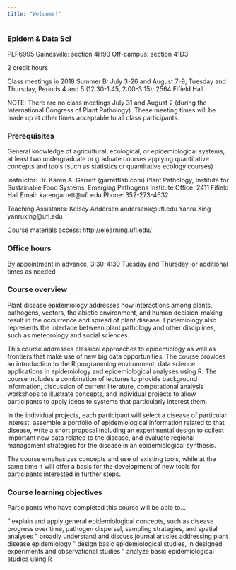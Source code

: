 ```yaml
---
title: "Welcome!"
---
```


### Epidem & Data Sci 

PLP6905 
Gainesville: section 4H93
Off-campus: section 41D3

2 credit hours

Class meetings in 2018 Summer B: July 3-26 and August 7-9; Tuesday and Thursday, Periods 4 and 5 (12:30-1:45, 2:00-3:15); 2564 Fifield Hall

NOTE: There are no class meetings July 31 and August 2 (during the International Congress of Plant Pathology).  These meeting times will be made up at other times acceptable to all class participants.

### Prerequisites

General knowledge of agricultural, ecological, or epidemiological systems, at least two undergraduate or graduate courses applying quantitative concepts and tools (such as statistics or quantitative ecology courses)

Instructor: Dr. Karen A. Garrett (garrettlab.com) 
Plant Pathology, Institute for Sustainable Food Systems, Emerging Pathogens Institute
Office: 2411 Fifield Hall
Email: karengarrett@ufl.edu
Phone: 352-273-4632

Teaching Assistants: 
Kelsey Andersen andersenk@ufl.edu 
Yanru Xing yanruxing@ufl.edu 

Course materials access: http://elearning.ufl.edu/

### Office hours

By appointment in advance, 3:30-4:30 Tuesday and Thursday, or additional times as needed

### Course overview

Plant disease epidemiology addresses how interactions among plants, pathogens, vectors, the abiotic environment, and human decision-making result in the occurrence and spread of plant disease.  Epidemiology also represents the interface between plant pathology and other disciplines, such as meteorology and social sciences.  

This course addresses classical approaches to epidemiology as well as frontiers that make use of new big data opportunities.  The course provides an introduction to the R programming environment, data science applications in epidemiology and epidemiological analyses using R.  The course includes a combination of lectures to provide background information, discussion of current literature, computational analysis workshops to illustrate concepts, and individual projects to allow participants to apply ideas to systems that particularly interest them.  

In the individual projects, each participant will select a disease of particular interest, assemble a portfolio of epidemiological information related to that disease, write a short proposal including an experimental design to collect important new data related to the disease, and evaluate regional management strategies for the disease in an epidemiological synthesis.

The course emphasizes concepts and use of existing tools, while at the same time it will offer a basis for the development of new tools for participants interested in further steps.

### Course learning objectives

Participants who have completed this course will be able to…

"	explain and apply general epidemiological concepts, such as disease progress over time, pathogen dispersal, sampling strategies, and spatial analyses
"	broadly understand and discuss journal articles addressing plant disease epidemiology
"	design basic epidemiological studies, in designed experiments and observational studies
"	analyze basic epidemiological studies using R
